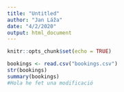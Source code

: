 ```yaml
---
title: "Untitled"
author: "Jan Láža"
date: "4/2/2020"
output: html_document
---
```


```r
knitr::opts_chunk$set(echo = TRUE)
```

```r
bookings <- read.csv("bookings.csv")
str(bookings)
summary(bookings)
#Hola he fet una modificació
```

